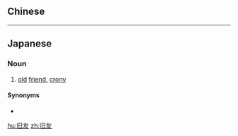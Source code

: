 {{also|舊友}}
==Chinese==
{{zh-see|舊友}}

----

==Japanese==
{{ja-kanjitab|きゅう|ゆう|yomi=on}}

===Noun===
{{ja-noun|きゅうゆう}}

# [[old]] [[friend]], [[crony]]

====Synonyms====
* {{ja-r|故人|こじん}}

[[hu:旧友]]
[[zh:旧友]]